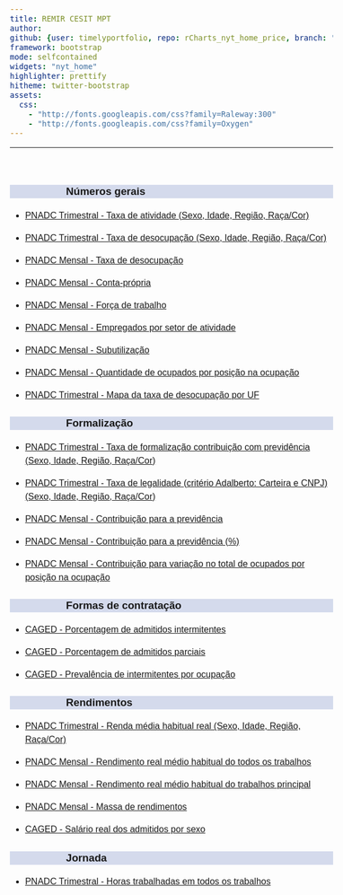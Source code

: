 ```yaml
---
title: REMIR CESIT MPT
author: 
github: {user: timelyportfolio, repo: rCharts_nyt_home_price, branch: "gh-pages"}
framework: bootstrap
mode: selfcontained
widgets: "nyt_home"
highlighter: prettify
hitheme: twitter-bootstrap
assets:
  css:
    - "http://fonts.googleapis.com/css?family=Raleway:300"
    - "http://fonts.googleapis.com/css?family=Oxygen"
---
```


<style>
body{
  font-family: 'Oxygen', sans-serif;
  font-size: 16px;
  line-height: 24px;
}

h1,h2,h3,h4 {
  font-family: 'Raleway', sans-serif;
}

.container { width: 1000px; }
h3 {
  background-color: #D4DAEC;
  text-indent: 100px; 
}
h4 {
  text-indent: 100px;
}

g-table-intro h4 {
  text-indent: 0px;
}
</style>




---
<br/>

### Números gerais
  
  * <a href="https://arthurwelle.github.io/REMIR/PNADCT_Tx_Atividade.html"> PNADC Trimestral - Taxa de atividade (Sexo, Idade, Região, Raça/Cor) </a> 
  
  * <a href="https://arthurwelle.github.io/REMIR/R.PNADCT_TxDesocup.html"> PNADC Trimestral - Taxa de desocupação (Sexo, Idade, Região, Raça/Cor) </a>
  
  * <a href="https://arthurwelle.github.io/REMIR/R.PNADCMensal_TaxadeDesocupacao.html"> PNADC Mensal - Taxa de desocupação </a>
  
  * <a href="https://arthurwelle.github.io/REMIR/R.PNADCMensal_Conta_Propria.html"> PNADC Mensal - Conta-própria </a>
  
  * <a href="https://arthurwelle.github.io/REMIR/R.PNADCMensal_CondicaodeAtividade.html"> PNADC Mensal - Força de trabalho </a>
  
  * <a href="https://arthurwelle.github.io/REMIR/R.PNADCMensal_Grupamento_Atividades.html"> PNADC Mensal - Empregados por setor de atividade </a>
  
  * <a href="https://arthurwelle.github.io/REMIR/R.PNADCMensal_Subutilizacao.html"> PNADC Mensal - Subutilização </a>
  
  * <a href="https://arthurwelle.github.io/REMIR/R.PNADCMensal_Posicao_Ocupacao1.html"> PNADC Mensal - Quantidade de ocupados por posição na ocupação </a>

  * <a href="https://arthurwelle.github.io/REMIR/R.PNADC_MapaDesempregoUF.html"> PNADC Trimestral - Mapa da taxa de desocupação por UF </a>
  
  

### Formalização

  * <a href="https://arthurwelle.github.io/REMIR/R.PNADCT_Formalizacao1.html"> PNADC Trimestral - Taxa de formalização contribuição com previdência (Sexo, Idade, Região, Raça/Cor) </a>

  * <a href="https://arthurwelle.github.io/REMIR/R.PNADCT_TxLegalidade.html"> PNADC Trimestral - Taxa de legalidade (critério Adalberto: Carteira e CNPJ) (Sexo, Idade, Região, Raça/Cor) </a> 

  * <a href="https://arthurwelle.github.io/REMIR/R.PNADCMensal_Contribuintes.html"> PNADC Mensal - Contribuição para a previdência </a>

  * <a href="https://arthurwelle.github.io/REMIR/R.PNADCMensal_Percentual_Contribuintes.html"> PNADC Mensal - Contribuição para a previdência (%) </a>
  
  * <a href="https://arthurwelle.github.io/REMIR/R.PNADCMensal_ContribuicaoVariacaoPosOcup.html"> PNADC Mensal - Contribuição para variação no total de ocupados por posição na ocupação </a>



### Formas de contratação

  * <a href="https://arthurwelle.github.io/REMIR/R.Caged_Adm_Intermitentes.html"> CAGED - Porcentagem de admitidos intermitentes </a> 
  
  * <a href="https://arthurwelle.github.io/REMIR/R.Caged_Adm_Parciais.html"> CAGED - Porcentagem de admitidos parciais </a> 

  * <a href="https://arthurwelle.github.io/REMIR/R.Caged_Adm_Intermitentes_Ocupacao.html"> CAGED - Prevalência de intermitentes por ocupação </a> 






### Rendimentos

  * <a href="https://arthurwelle.github.io/REMIR/PNADCT_RendaMedia.html"> PNADC Trimestral - Renda média habitual real (Sexo, Idade, Região, Raça/Cor) </a> 
  
  * <a href="https://arthurwelle.github.io/REMIR/R.PNADCMensal_RendaMedia_TodosOsTrabalhos.html"> PNADC Mensal - Rendimento real médio habitual do todos os trabalhos </a>
  
  * <a href="https://arthurwelle.github.io/REMIR/R.PNADCMensal_RendaMedia_TrabalhoPrincipal.html"> PNADC Mensal - Rendimento real médio habitual do trabalhos principal </a>
    
  * <a href="https://arthurwelle.github.io/REMIR/R.PNADCMensal_Massa_Rendimento.html"> PNADC Mensal - Massa de rendimentos </a>
  
  * <a href="https://arthurwelle.github.io/REMIR/R.Caged_SalAdmDesl_Sexo.html"> CAGED - Salário real dos admitidos por sexo </a>
  
  
  
  
  
### Jornada
  
  * <a href="https://arthurwelle.github.io/REMIR/R.PNADC_HorasTrab.html"> PNADC Trimestral - Horas trabalhadas em todos os trabalhos </a> 
  
  
 
  

  
  <br/>
  <br/>
  <br/>
  